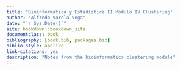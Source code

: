 ```yaml
--- 
title: "Bioinformática y Estadística II Módulo IV Clustering"
author: "Alfredo Varela Vega"
date: "`r Sys.Date()`"
site: bookdown::bookdown_site
documentclass: book
bibliography: [book.bib, packages.bib]
biblio-style: apalike
link-citations: yes
description: "Notes from the bioinformatics clustering module"
---
```

